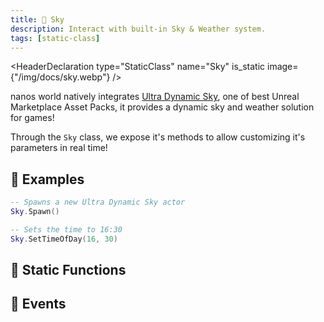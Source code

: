 ```yaml
---
title: 🌅 Sky
description: Interact with built-in Sky & Weather system.
tags: [static-class]
---
```


<HeaderDeclaration type="StaticClass" name="Sky" is_static image={"/img/docs/sky.webp"} />

nanos world natively integrates [Ultra Dynamic Sky](https://www.unrealengine.com/marketplace/en-US/product/ultra-dynamic-sky/), one of best Unreal Marketplace Asset Packs, it provides a dynamic sky and weather solution for games!

Through the `Sky` class, we expose it's methods to allow customizing it's parameters in real time!


## 🎒 Examples

```lua title="Client/Index.lua" showLineNumbers
-- Spawns a new Ultra Dynamic Sky actor
Sky.Spawn()

-- Sets the time to 16:30
Sky.SetTimeOfDay(16, 30)
```


## 🗿 Static Functions

<StaticFunctionsDeclaration type="StaticClass" name="Sky" />


## 🚀 Events

<EventsDeclaration type="StaticClass" name="Sky" />
